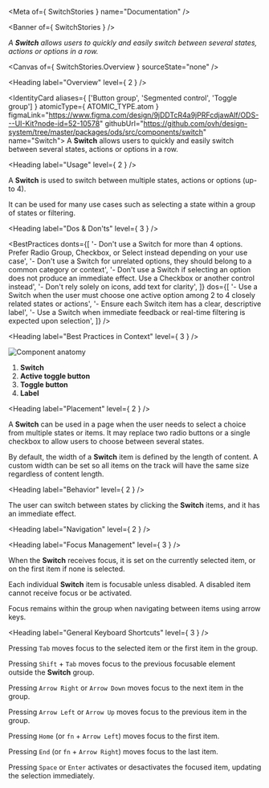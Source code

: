 
<Meta of={ SwitchStories } name="Documentation" />

<Banner of={ SwitchStories } />

_A **Switch** allows users to quickly and easily switch between several states, actions or options in a row._

<Canvas of={ SwitchStories.Overview } sourceState="none" />

<Heading label="Overview" level={ 2 } />

<IdentityCard aliases={ ['Button group', 'Segmented control', 'Toggle group'] }
              atomicType={ ATOMIC_TYPE.atom }
              figmaLink="https://www.figma.com/design/9jDDTcR4a9jPRFcdjawAlf/ODS---UI-Kit?node-id=52-10578"
              githubUrl="https://github.com/ovh/design-system/tree/master/packages/ods/src/components/switch"
              name="Switch">
  A **Switch** allows users to quickly and easily switch between several states, actions or options in a row.
</IdentityCard>

<Heading label="Usage" level={ 2 } />

A **Switch** is used to switch between multiple states, actions or options (up-to 4).

It can be used for many use cases such as selecting a state within a group of states or filtering.

<Heading label="Dos & Don'ts" level={ 3 } />

<BestPractices
  donts={[
    '- Don\'t use a Switch for more than 4 options. Prefer Radio Group, Checkbox, or Select instead depending on your use case',
    '- Don\'t use a Switch for unrelated options, they should belong to a common category or context',
    '- Don\'t use a Switch if selecting an option does not produce an immediate effect. Use a Checkbox or another control instead',
    '- Don\'t rely solely on icons, add text for clarity',
  ]}
  dos={[
    '- Use a Switch when the user must choose one active option among 2 to 4 closely related states or actions',
    '- Ensure each Switch item has a clear, descriptive label',
    '- Use a Switch when immediate feedback or real-time filtering is expected upon selection',
  ]}
/>

<Heading label="Best Practices in Context" level={ 3 } />

![Component anatomy](components/switch/anatomy.png "Component anatomy")

1. **Switch**
2. **Active toggle button**
3. **Toggle button**
4. **Label**

<Heading label="Placement" level={ 2 } />

A **Switch** can be used in a page when the user needs to select a choice from multiple states or items.
It may replace two radio buttons or a single checkbox to allow users to choose between several states.

By default, the width of a **Switch** item is defined by the length of content.
A custom width can be set so all items on the track will have the same size regardless of content length.

<Heading label="Behavior" level={ 2 } />

The user can switch between states by clicking the **Switch** items, and it has an immediate effect.

<Heading label="Navigation" level={ 2 } />

<Heading label="Focus Management" level={ 3 } />

When the **Switch** receives focus, it is set on the currently selected item, or on the first item if none is selected.

Each individual **Switch** item is focusable unless disabled. A disabled item cannot receive focus or be activated.

Focus remains within the group when navigating between items using arrow keys.

<Heading label="General Keyboard Shortcuts" level={ 3 } />

Pressing `Tab` moves focus to the selected item or the first item in the group.

Pressing `Shift` + `Tab` moves focus to the previous focusable element outside the **Switch** group.

Pressing `Arrow Right` or `Arrow Down` moves focus to the next item in the group.

Pressing `Arrow Left` or `Arrow Up` moves focus to the previous item in the group.

Pressing `Home` (or `fn` + `Arrow Left`) moves focus to the first item.

Pressing `End` (or `fn` + `Arrow Right`) moves focus to the last item.

Pressing `Space` or `Enter` activates or desactivates the focused item, updating the selection immediately.
